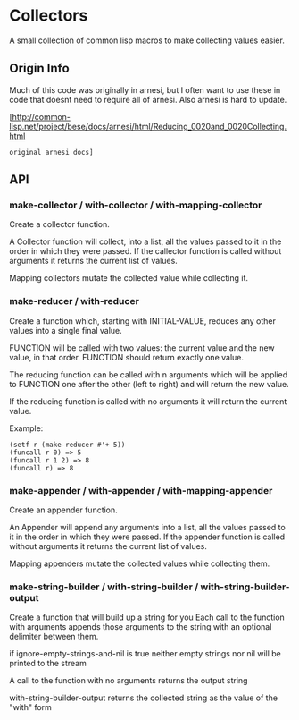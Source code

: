 = Collectors = 

A small collection of common lisp macros to make collecting values
easier.

== Origin Info ==

Much of this code was originally in arnesi, but I often want to use
these in code that doesnt need to require all of arnesi.  Also arnesi 
is hard to update.

[http://common-lisp.net/project/bese/docs/arnesi/html/Reducing_0020and_0020Collecting.html
 original arnesi docs]

== API ==

=== make-collector / with-collector / with-mapping-collector ===

Create a collector function.

A Collector function will collect, into a list, all the values
passed to it in the order in which they were passed. If the
callector function is called without arguments it returns the
current list of values. 

Mapping collectors mutate the collected value while collecting it.


=== make-reducer / with-reducer ===

Create a function which, starting with INITIAL-VALUE, reduces
any other values into a single final value.

FUNCTION will be called with two values: the current value and
the new value, in that order. FUNCTION should return exactly one
value.

The reducing function can be called with n arguments which will
be applied to FUNCTION one after the other (left to right) and
will return the new value.

If the reducing function is called with no arguments it will
return the current value.

Example:
 (setf r (make-reducer #'+ 5))
 (funcall r 0) => 5
 (funcall r 1 2) => 8
 (funcall r) => 8


=== make-appender / with-appender / with-mapping-appender ===

Create an appender function.

An Appender will append any arguments into a list, all the values
passed to it in the order in which they were passed. If the
appender function is called without arguments it returns the
current list of values.

Mapping appenders mutate the collected values while collecting them.


=== make-string-builder / with-string-builder / with-string-builder-output ===

Create a function that will build up a string for you Each call to the
function with arguments appends those arguments to the string with an
optional delimiter between them.

if ignore-empty-strings-and-nil is true neither empty strings nor nil
will be printed to the stream

A call to the function with no arguments returns the output string

with-string-builder-output returns the collected string as the value
of the "with" form